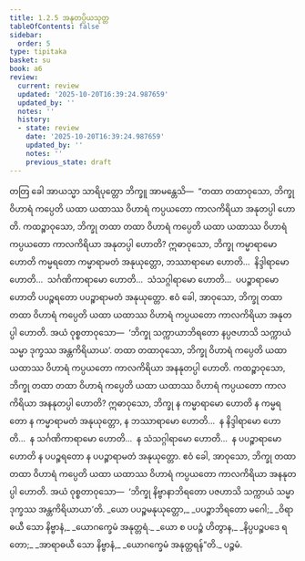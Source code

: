 ```yaml
---
title: 1.2.5 အနုတပ္ပိယသုတ္တ
tableOfContents: false
sidebar:
  order: 5
type: tipitaka
basket: su
book: a6
review:
  current: review
  updated: '2025-10-20T16:39:24.987659'
  updated_by: ''
  notes: ''
  history:
  - state: review
    date: '2025-10-20T16:39:24.987659'
    updated_by: ''
    notes: ''
    previous_state: draft
---
```



<DynamicBreadcrumb />


<ReviewStatus review={frontmatter.review} showDetails={true} />

<HypothesisAnnotation frontmatter={frontmatter} />

<Division number="15" book="a6" e="ch" v="16" p="260">

<Paragraph number="76" book="a6">
တတြ ခေါ အာယသ္မာ သာရိပုတ္တော ဘိက္ခူ အာမန္တေသိ—  “တထာ တထာဝုသော, ဘိက္ခု ဝိဟာရံ ကပ္ပေတိ ယထာ ယထာဿ ဝိဟာရံ ကပ္ပယတော ကာလကိရိယာ အနုတပ္ပါ ဟောတိ. ကထဉ္စာဝုသော, ဘိက္ခု တထာ တထာ ဝိဟာရံ ကပ္ပေတိ ယထာ ယထာဿ ဝိဟာရံ ကပ္ပယတော ကာလကိရိယာ အနုတပ္ပါ ဟောတိ?
</Paragraph>

<Paragraph number="77" book="a6">
ဣဓာဝုသော, ဘိက္ခု ကမ္မာရာမော ဟောတိ ကမ္မရတော ကမ္မာရာမတံ အနုယုတ္တော, ဘဿာရာမော ဟောတိ…  နိဒ္ဒါရာမော ဟောတိ…  သင်္ဂဏိကာရာမော ဟောတိ…  သံသဂ္ဂါရာမော ဟောတိ…  ပပဉ္စာရာမော ဟောတိ ပပဉ္စရတော ပပဉ္စာရာမတံ အနုယုတ္တော. ဧဝံ ခေါ, အာဝုသော, ဘိက္ခု တထာ တထာ ဝိဟာရံ ကပ္ပေတိ ယထာ ယထာဿ ဝိဟာရံ ကပ္ပယတော ကာလကိရိယာ အနုတပ္ပါ ဟောတိ. အယံ ဝုစ္စတာဝုသော—  ‘ဘိက္ခု သက္ကာယာဘိရတော နပ္ပဇဟာသိ သက္ကာယံ သမ္မာ ဒုက္ခဿ အန္တကိရိယာယ’.
</Paragraph>

<Paragraph number="78" book="a6">
တထာ တထာဝုသော, ဘိက္ခု ဝိဟာရံ ကပ္ပေတိ ယထာ ယထာဿ ဝိဟာရံ ကပ္ပယတော ကာလကိရိယာ အနနုတပ္ပါ ဟောတိ. ကထဉ္စာဝုသော, ဘိက္ခု တထာ တထာ ဝိဟာရံ ကပ္ပေတိ ယထာ ယထာဿ ဝိဟာရံ ကပ္ပယတော ကာလကိရိယာ အနနုတပ္ပါ ဟောတိ?
</Paragraph>

<Paragraph number="79" book="a6">
ဣဓာဝုသော, ဘိက္ခု န ကမ္မာရာမော ဟောတိ န ကမ္မရတော န ကမ္မာရာမတံ အနုယုတ္တော, န ဘဿာရာမော ဟောတိ…  န နိဒ္ဒါရာမော ဟောတိ…  န သင်္ဂဏိကာရာမော ဟောတိ…  န သံသဂ္ဂါရာမော ဟောတိ…  န ပပဉ္စာရာမော ဟောတိ န ပပဉ္စရတော န ပပဉ္စာရာမတံ အနုယုတ္တော. ဧဝံ ခေါ, အာဝုသော, ဘိက္ခု တထာ တထာ ဝိဟာရံ ကပ္ပေတိ ယထာ ယထာဿ ဝိဟာရံ ကပ္ပယတော ကာလကိရိယာ အနနုတပ္ပါ ဟောတိ. အယံ ဝုစ္စတာဝုသော—  ‘ဘိက္ခု နိဗ္ဗာနာဘိရတော ပဇဟာသိ သက္ကာယံ သမ္မာ ဒုက္ခဿ အန္တကိရိယာယာ’တိ.
</Paragraph>

<Paragraph number="80" type="verses" book="a6">
_ယော ပပဉ္စမနုယုတ္တော,_  
_ပပဉ္စာဘိရတော မဂေါ;_  
_ဝိရာဓယီ သော နိဗ္ဗာနံ,_  
_ယောဂက္ခေမံ အနုတ္တရံ._  

</Paragraph>

<Paragraph number="81" type="verses" book="a6">
_ယော စ ပပဉ္စံ ဟိတွာန,_  
_နိပ္ပပဉ္စပဒေ ရတော;_  
_အာရာဓယီ သော နိဗ္ဗာနံ,_  
_ယောဂက္ခေမံ အနုတ္တရန်”တိ._  


</Paragraph>
</Division>

<Paragraph number="82" type="center" book="a6">
ပဉ္စမံ.
</Paragraph>